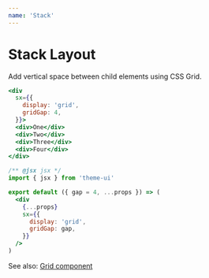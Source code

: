 ```yaml
---
name: 'Stack'
---
```


# Stack Layout

Add vertical space between child elements using CSS Grid.

```jsx live xray
<div
  sx={{
    display: 'grid',
    gridGap: 4,
  }}>
  <div>One</div>
  <div>Two</div>
  <div>Three</div>
  <div>Four</div>
</div>
```

```jsx
/** @jsx jsx */
import { jsx } from 'theme-ui'

export default ({ gap = 4, ...props }) => (
  <div
    {...props}
    sx={{
      display: 'grid',
      gridGap: gap,
    }}
  />
)
```

See also: [Grid component](/components/grid)
